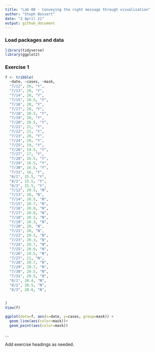 ```yaml
---
title: "Lab 08 - Conveying the right message through visualisation"
author: "Steph Bossert"
date: "2 April 21"
output: github_document
---
```


### Load packages and data

```r
library(tidyverse) 
library(ggplot2)
```

### Exercise 1

```r
f <- tribble(
  ~date, ~cases, ~mask,
  "7/12", 26, "Y",
  "7/13", 20, "Y",
  "7/14", 20, "Y",
  "7/15", 20.5, "Y",
  "7/16", 20, "Y",
  "7/17", 20, "Y",
  "7/18", 20.5, "Y",
  "7/19", 20, "Y",
  "7/20", 20.5, "Y",
  "7/21", 21, "Y",
  "7/22", 21, "Y",
  "7/23", 20, "Y",
  "7/24", 20, "Y",
  "7/25", 19, "Y",
  "7/26", 19.5, "Y",
  "7/27", 17, "Y",
  "7/28", 16.5, "Y",
  "7/29", 16.5, "Y",
  "7/30", 16.5, "Y",
  "7/31", 16, "Y",
  "8/1", 15.5, "Y",
  "8/2", 15.5, "Y",
  "8/3", 15.5, "Y",
  "7/12", 20.5, "N",
  "7/13", 20, "N",
  "7/14", 20.5, "N",
  "7/15", 20.7, "N",
  "7/16", 20.9, "N",
  "7/17", 20.8, "N",
  "7/18", 20.5, "N",
  "7/19", 20.3, "N",
  "7/20", 20, "N",
  "7/21", 20, "N",
  "7/22", 20.3, "N",
  "7/23", 20.3, "N",
  "7/24", 20.7, "N",
  "7/25", 20.9, "N",
  "7/26", 19.5, "N",
  "7/27", 21, "N",
  "7/28", 20.7, "N",
  "7/29", 20.7, "N",
  "7/30", 20.5, "N",
  "7/31", 20.5, "N",
  "8/1", 20.4, "N",
  "8/2", 20.5, "N",
  "8/3", 20.6, "N",
  
  
)
View(f)
```

```r
ggplot(data=f, aes(x=date, y=cases, group=mask)) +
  geom_line(aes(color=mask))+
  geom_point(aes(color=mask))

```
...

Add exercise headings as needed.

